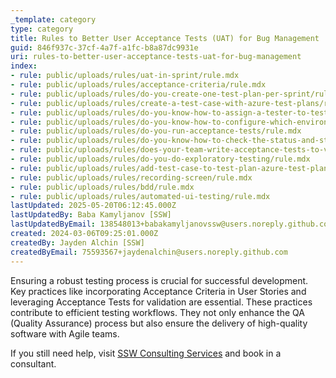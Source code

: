 ```yaml
---
_template: category
type: category
title: Rules to Better User Acceptance Tests (UAT) for Bug Management
guid: 846f937c-37cf-4a7f-a1fc-b8a87dc9931e
uri: rules-to-better-user-acceptance-tests-uat-for-bug-management
index:
- rule: public/uploads/rules/uat-in-sprint/rule.mdx
- rule: public/uploads/rules/acceptance-criteria/rule.mdx
- rule: public/uploads/rules/do-you-create-one-test-plan-per-sprint/rule.mdx
- rule: public/uploads/rules/create-a-test-case-with-azure-test-plans/rule.mdx
- rule: public/uploads/rules/do-you-know-how-to-assign-a-tester-to-test-configurations/rule.mdx
- rule: public/uploads/rules/do-you-know-how-to-configure-which-environments-to-use-for-a-particular-test/rule.mdx
- rule: public/uploads/rules/do-you-run-acceptance-tests/rule.mdx
- rule: public/uploads/rules/do-you-know-how-to-check-the-status-and-statistics-of-the-current-sprint/rule.mdx
- rule: public/uploads/rules/does-your-team-write-acceptance-tests-to-verify-acceptance-criteria/rule.mdx
- rule: public/uploads/rules/do-you-do-exploratory-testing/rule.mdx
- rule: public/uploads/rules/add-test-case-to-test-plan-azure-test-plans/rule.mdx
- rule: public/uploads/rules/recording-screen/rule.mdx
- rule: public/uploads/rules/bdd/rule.mdx
- rule: public/uploads/rules/automated-ui-testing/rule.mdx
lastUpdated: 2025-05-20T06:12:45.000Z
lastUpdatedBy: Baba Kamyljanov [SSW]
lastUpdatedByEmail: 138548013+babakamyljanovssw@users.noreply.github.com
created: 2024-03-06T09:25:01.000Z
createdBy: Jayden Alchin [SSW]
createdByEmail: 75593567+jaydenalchin@users.noreply.github.com
---
```


Ensuring a robust testing process is crucial for successful development. Key practices like incorporating Acceptance Criteria in User Stories and leveraging Acceptance Tests for validation are essential. These practices contribute to efficient testing workflows. They not only enhance the QA (Quality Assurance) process but also ensure the delivery of high-quality software with Agile teams.

If you still need help, visit [SSW Consulting Services](https://www.ssw.com.au/ssw/Consulting/) and book in a consultant.
